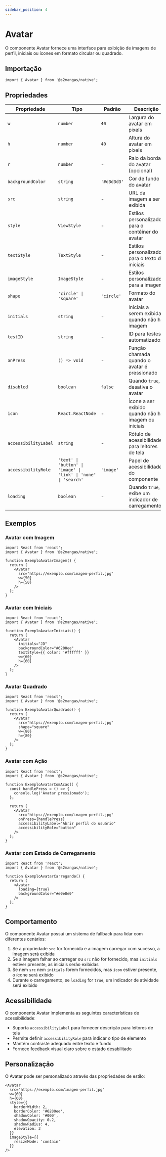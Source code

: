```yaml
---
sidebar_position: 4
---
```


# Avatar

O componente Avatar fornece uma interface para exibição de imagens de perfil, iniciais ou ícones em formato circular ou quadrado.

## Importação

```tsx
import { Avatar } from '@s2mangas/native';
```

## Propriedades

| Propriedade | Tipo | Padrão | Descrição |
| ----------- | ---- | ------ | --------- |
| `w` | `number` | `40` | Largura do avatar em pixels |
| `h` | `number` | `40` | Altura do avatar em pixels |
| `r` | `number` | - | Raio da borda do avatar (opcional) |
| `backgroundColor` | `string` | `'#d3d3d3'` | Cor de fundo do avatar |
| `src` | `string` | - | URL da imagem a ser exibida |
| `style` | `ViewStyle` | - | Estilos personalizados para o contêiner do avatar |
| `textStyle` | `TextStyle` | - | Estilos personalizados para o texto de iniciais |
| `imageStyle` | `ImageStyle` | - | Estilos personalizados para a imagem |
| `shape` | `'circle' \| 'square'` | `'circle'` | Formato do avatar |
| `initials` | `string` | - | Iniciais a serem exibidas quando não há imagem |
| `testID` | `string` | - | ID para testes automatizados |
| `onPress` | `() => void` | - | Função chamada quando o avatar é pressionado |
| `disabled` | `boolean` | `false` | Quando `true`, desativa o avatar |
| `icon` | `React.ReactNode` | - | Ícone a ser exibido quando não há imagem ou iniciais |
| `accessibilityLabel` | `string` | - | Rótulo de acessibilidade para leitores de tela |
| `accessibilityRole` | `'text' \| 'button' \| 'image' \| 'link' \| 'none' \| 'search'` | `'image'` | Papel de acessibilidade do componente |
| `loading` | `boolean` | - | Quando `true`, exibe um indicador de carregamento |

## Exemplos

### Avatar com Imagem

```tsx
import React from 'react';
import { Avatar } from '@s2mangas/native';

function ExemploAvatarImagem() {
  return (
    <Avatar 
      src="https://exemplo.com/imagem-perfil.jpg" 
      w={50}
      h={50}
    />
  );
}
```

### Avatar com Iniciais

```tsx
import React from 'react';
import { Avatar } from '@s2mangas/native';

function ExemploAvatarIniciais() {
  return (
    <Avatar 
      initials="JD" 
      backgroundColor="#6200ee"
      textStyle={{ color: '#ffffff' }}
      w={60}
      h={60}
    />
  );
}
```

### Avatar Quadrado

```tsx
import React from 'react';
import { Avatar } from '@s2mangas/native';

function ExemploAvatarQuadrado() {
  return (
    <Avatar 
      src="https://exemplo.com/imagem-perfil.jpg" 
      shape="square"
      w={80}
      h={80}
    />
  );
}
```

### Avatar com Ação

```tsx
import React from 'react';
import { Avatar } from '@s2mangas/native';

function ExemploAvatarComAcao() {
  const handlePress = () => {
    console.log('Avatar pressionado');
  };
  
  return (
    <Avatar 
      src="https://exemplo.com/imagem-perfil.jpg" 
      onPress={handlePress}
      accessibilityLabel="Abrir perfil do usuário"
      accessibilityRole="button"
    />
  );
}
```

### Avatar com Estado de Carregamento

```tsx
import React from 'react';
import { Avatar } from '@s2mangas/native';

function ExemploAvatarCarregando() {
  return (
    <Avatar 
      loading={true}
      backgroundColor="#e0e0e0"
    />
  );
}
```

## Comportamento

O componente Avatar possui um sistema de fallback para lidar com diferentes cenários:

1. Se a propriedade `src` for fornecida e a imagem carregar com sucesso, a imagem será exibida
2. Se a imagem falhar ao carregar ou `src` não for fornecido, mas `initials` estiver presente, as iniciais serão exibidas
3. Se nem `src` nem `initials` forem fornecidos, mas `icon` estiver presente, o ícone será exibido
4. Durante o carregamento, se `loading` for `true`, um indicador de atividade será exibido

## Acessibilidade

O componente Avatar implementa as seguintes características de acessibilidade:

- Suporta `accessibilityLabel` para fornecer descrição para leitores de tela
- Permite definir `accessibilityRole` para indicar o tipo de elemento
- Mantém contraste adequado entre texto e fundo
- Fornece feedback visual claro sobre o estado desabilitado

## Personalização

O Avatar pode ser personalizado através das propriedades de estilo:

```tsx
<Avatar
  src="https://exemplo.com/imagem-perfil.jpg"
  w={60}
  h={60}
  style={{
    borderWidth: 2,
    borderColor: '#6200ee',
    shadowColor: '#000',
    shadowOpacity: 0.2,
    shadowRadius: 4,
    elevation: 3
  }}
  imageStyle={{
    resizeMode: 'contain'
  }}
/>
```